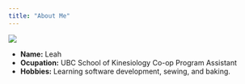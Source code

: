 ```yaml
---
title: "About Me"
---
```


![](leahheadshot.jpg)

- __Name:__ Leah
- __Ocupation:__ UBC School of Kinesiology Co-op Program Assistant
- __Hobbies:__ Learning software development, sewing, and baking.